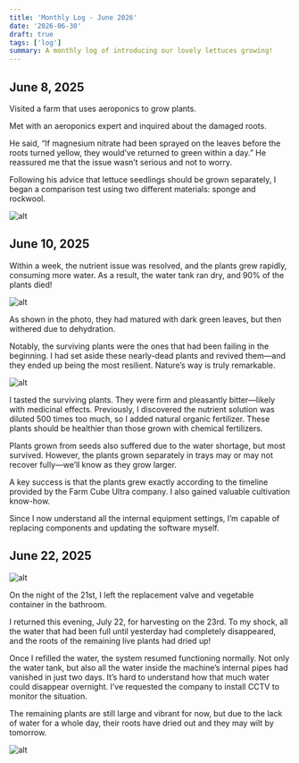 ```yaml
---
title: 'Monthly Log - June 2026'
date: '2026-06-30'
draft: true
tags: ['log']
summary: A monthly log of introducing our lovely lettuces growing!
---
```


## June 8, 2025

Visited a farm that uses aeroponics to grow plants. 



Met with an aeroponics expert and inquired about the damaged roots.

He said, “If magnesium nitrate had been sprayed on the leaves before the roots turned yellow, 
they would’ve returned to green within a day.” He reassured me that the issue wasn’t serious and not to worry.

Following his advice that lettuce seedlings should be grown separately, 
I began a comparison test using two different materials: sponge and rockwool.

![alt](/static/images/june/1.png)

## June 10, 2025

Within a week, the nutrient issue was resolved, and the plants grew rapidly, consuming more water. 
As a result, the water tank ran dry, and 90% of the plants died! 

![alt](/static/images/june/2.png)

As shown in the photo, they had matured with dark green leaves, but then withered due to dehydration.

Notably, the surviving plants were the ones that had been failing in the beginning. I had set aside these nearly-dead plants and revived them—and they ended up being the most resilient. Nature’s way is truly remarkable.

![alt](/static/images/june/3.png)

I tasted the surviving plants. They were firm and pleasantly bitter—likely with medicinal effects. Previously, I discovered the nutrient solution was diluted 500 times too much, so I added natural organic fertilizer. These plants should be healthier than those grown with chemical fertilizers.

Plants grown from seeds also suffered due to the water shortage, but most survived. However, the plants grown separately in trays may or may not recover fully—we’ll know as they grow larger.

A key success is that the plants grew exactly according to the timeline provided by the Farm Cube Ultra company. I also gained valuable cultivation know-how.

Since I now understand all the internal equipment settings, I’m capable of replacing components and updating the software myself.

## June 22, 2025

![alt](/static/images/june/4.png)

On the night of the 21st, I left the replacement valve and vegetable container in the bathroom.

I returned this evening, July 22, for harvesting on the 23rd. To my shock, all the water that had been full until yesterday had completely disappeared, and the roots of the remaining live plants had dried up!

Once I refilled the water, the system resumed functioning normally. Not only the water tank, but also all the water inside the machine’s internal pipes had vanished in just two days. It’s hard to understand how that much water could disappear overnight. I’ve requested the company to install CCTV to monitor the situation.

The remaining plants are still large and vibrant for now, but due to the lack of water for a whole day, their roots have dried out and they may wilt by tomorrow.

![alt](/static/images/june/5.png)